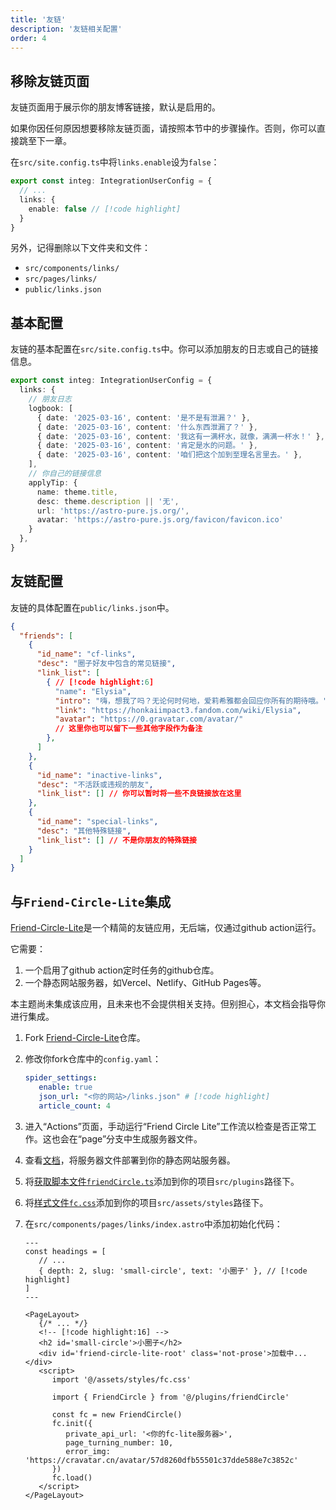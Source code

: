 ```yaml
---
title: '友链'
description: '友链相关配置'
order: 4
---
```



## 移除友链页面

友链页面用于展示你的朋友博客链接，默认是启用的。

如果你因任何原因想要移除友链页面，请按照本节中的步骤操作。否则，你可以直接跳至下一章。

在`src/site.config.ts`中将`links.enable`设为`false`：

```ts title="src/site.config.ts"
export const integ: IntegrationUserConfig = {
  // ...
  links: {
    enable: false // [!code highlight]
  }
}
```

另外，记得删除以下文件夹和文件：

- `src/components/links/`
- `src/pages/links/`
- `public/links.json`

## 基本配置

友链的基本配置在`src/site.config.ts`中。你可以添加朋友的日志或自己的链接信息。

```ts title="src/site.config.ts"
export const integ: IntegrationUserConfig = {
  links: {
    // 朋友日志
    logbook: [
      { date: '2025-03-16', content: '是不是有泄漏？' },
      { date: '2025-03-16', content: '什么东西泄漏了？' },
      { date: '2025-03-16', content: '我这有一满杯水，就像，满满一杯水！' },
      { date: '2025-03-16', content: '肯定是水的问题。' },
      { date: '2025-03-16', content: '咱们把这个加到至理名言里去。' },
    ],
    // 你自己的链接信息
    applyTip: {
      name: theme.title,
      desc: theme.description || '无',
      url: 'https://astro-pure.js.org/',
      avatar: 'https://astro-pure.js.org/favicon/favicon.ico'
    }
  },
}
```

## 友链配置

友链的具体配置在`public/links.json`中。

```json title="public/links.json"
{
  "friends": [
    {
      "id_name": "cf-links",
      "desc": "圈子好友中包含的常见链接",
      "link_list": [
        { // [!code highlight:6]
          "name": "Elysia",
          "intro": "嗨，想我了吗？无论何时何地，爱莉希雅都会回应你所有的期待哦。",
          "link": "https://honkaiimpact3.fandom.com/wiki/Elysia",
          "avatar": "https://0.gravatar.com/avatar/"
          // 这里你也可以留下一些其他字段作为备注
        },
      ]
    },
    {
      "id_name": "inactive-links",
      "desc": "不活跃或违规的朋友",
      "link_list": [] // 你可以暂时将一些不良链接放在这里
    },
    {
      "id_name": "special-links",
      "desc": "其他特殊链接",
      "link_list": [] // 不是你朋友的特殊链接
    }
  ]
}
```

## 与`Friend-Circle-Lite`集成

[Friend-Circle-Lite](https://github.com/willow-god/Friend-Circle-Lite)是一个精简的友链应用，无后端，仅通过github action运行。

它需要：

1. 一个启用了github action定时任务的github仓库。
2. 一个静态网站服务器，如Vercel、Netlify、GitHub Pages等。

本主题尚未集成该应用，且未来也不会提供相关支持。但别担心，本文档会指导你进行集成。

<Steps>

1. Fork [Friend-Circle-Lite](https://github.com/cworld1/friend-circle-lite)仓库。
2. 修改你fork仓库中的`config.yaml`：

   ```yaml title="config.yaml"
   spider_settings:
      enable: true
      json_url: "<你的网站>/links.json" # [!code highlight]
      article_count: 4
   ```

3. 进入“Actions”页面，手动运行“Friend Circle Lite”工作流以检查是否正常工作。这也会在“page”分支中生成服务器文件。

4. 查看[文档](https://github.com/willow-god/Friend-Circle-Lite?tab=readme-ov-file#%E9%83%A8%E7%BD%B2%E9%9D%99%E6%80%81%E7%BD%91%E7%AB%99)，将服务器文件部署到你的静态网站服务器。

5. 将[获取脚本文件`friendCircle.ts`](https://gist.github.com/cworld1/cf0dc6daa89264e6d745d3e68ef8c01c)添加到你的项目`src/plugins`路径下。

6. 将[样式文件`fc.css`](https://gist.github.com/cworld1/cf0dc6daa89264e6d745d3e68ef8c01c?permalink_comment_id=5311916#gistcomment-5311916)添加到你的项目`src/assets/styles`路径下。

7. 在`src/components/pages/links/index.astro`中添加初始化代码：

   ```astro title="src/components/pages/links/index.astro"
   ---
   const headings = [
      // ...
      { depth: 2, slug: 'small-circle', text: '小圈子' }, // [!code highlight]
   ]
   ---

   <PageLayout>
      {/* ... */}
      <!-- [!code highlight:16] -->
      <h2 id='small-circle'>小圈子</h2>
      <div id='friend-circle-lite-root' class='not-prose'>加载中...</div>
      <script>
         import '@/assets/styles/fc.css'

         import { FriendCircle } from '@/plugins/friendCircle'

         const fc = new FriendCircle()
         fc.init({
            private_api_url: '<你的fc-lite服务器>',
            page_turning_number: 10,
            error_img: 'https://cravatar.cn/avatar/57d8260dfb55501c37dde588e7c3852c'
         })
         fc.load()
      </script>
   </PageLayout>
   ```

</Steps>
